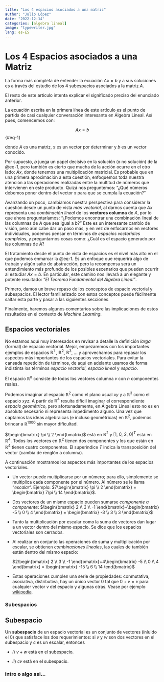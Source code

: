 ```yaml
---
title: "Los 4 espacios asociados a una matriz"
author: "Julio López"
date: "2022-12-14"
categories: [algebra lineal]
image: "typewriter.jpg"
lang: es-ES
---
```


# Los 4 Espacios asociados a una Matriz

La forma más completa de entender la ecuación $Ax=b$ y a sus soluciones es a través del estudio de los 4 subespacios asociados a la matriz $A$.

El resto de este artículo intenta explicar el significado preciso del enunciado anterior.

La ecuación escrita en la primera línea de este artículo es el punto de partida de casi cualquier conversación interesante en Álgebra Lineal. Así pues, comencemos con:

$$
Ax = b
$$ {#eq-1}

donde $A$ es una matriz, $x$ es un vector por determinar y $b$ es un vector conocido.

Por supuesto, $b$ juega un papel decisivo en la solución (o no solución) de la @eq-1, pero también es cierto que mucha de la acción ocurre en el otro lado: $Ax$, donde tenemos una multiplicación matricial. Es probable que en una primera aproximación a esta cuestión, enfoquemos toda nuestra atención a las operaciones realizadas entre la multitud de números que intervienen en este producto. Quizá nos preguntemos: "¿Qué números debemos poner dentro del vector $x$ para que se cumpla la ecuación?"

Avanzando un poco, cambiamos nuestra perspectiva para considerar la cuestión desde un punto de vista *más vectorial*, al darnos cuenta que $Ax$ representa una *combinación lineal* de los **vectores columna** de $A$, por lo que ahora preguntaríamos: "¿Podemos encontrar una combinación lineal de las columnas de $A$ que sea igual a $b$?" Este es un interesante cambio de visión, pero aún cabe dar un paso más, y en vez de enfocarnos en vectores individuales, podemos pensar en términos de *espacios vectoriales completos*, y preguntarnos cosas como: ¿Cuál es el espacio generado por las columnas de $A$?

El tratamiento desde el punto de vista de espacios es el nivel más alto en el que podemos enmarcar la @eq-1. Es un enfoque que requerirá algo de trabajo y algún salto de abstracción, pero la recompensa será un entendimiento más profundo de los posibles escenarios que pueden ocurrir al estudiar $Ax=b$. En particular, este camino nos llevará a un elegante y potente resultado: *"El Teorema Fundamental del Álgebra Lineal"*.

Primero, damos un breve repaso de los conceptos de espacio vectorial y subespacios. El lector familiarizado con estos conceptos puede fácilmente saltar esta parte y pasar a las siguientes secciones.

Finalmente, haremos algunos comentarios sobre las implicaciones de estos resultados en el contexto de *Machine Learning*.

## Espacios vectoriales

No estamos aquí muy interesados en revisar a detalle la definición *larga* (formal) de espacio vectorial. Mejor, empezaremos con los importantes ejemplos de espacios $\mathbb{R}^1$ , $\mathbb{R}^2$, $\mathbb{R}^3$, ... y aprovechamos para repasar los aspectos más importantes de los espacios vectoriales. Para evitar la cansada repetición de términos, de aquí en adelante usamos de forma indistinta los términos *espacio vectorial*, *espacio lineal* y *espacio*.

::: {#def-espacio}
El espacio $\mathbb{R}^n$ consiste de todos los vectores columna $v$ con $n$ componentes reales.
:::

Podemos imaginar al espacio $\mathbb{R}^2$ como el plano usual $xy$ y a $\mathbb{R}^3$ como el espacio $xyz$. A partir de $\mathbb{R}^4$ resulta difícil imaginar el correspondiente *espacio geométrico*, pero afortunadamente, en Álgebra Lineal esto no es en absoluto necesario ni representa impedimento alguno. Una vez que captamos las ideas algebraicas (e incluso geométricas) en $\mathbb{R}^2$, podemos brincar a $\mathbb{R}^{1000}$ sin mayor dificultad.

$\begin{bmatrix} \pi \\ 2 \end{bmatrix}$ está en $\mathbb{R}^2$ y $\left[ 1, \  0, \  2, \  0 \right]^T$ está en $\mathbb{R}^4$. Todos los vectores en $\mathbb{R}^2$ tienen dos componentes y los que están en $\mathbb{R}^4$ tienen cuatro componentes. El superíndice $T$ indica la transposición del vector (cambia de renglón a columna).

A continuación mostramos los aspectos más importantes de los espacios vectoriales.

-   Un vector puede multiplicarse por un número; para ello, simplemente se multiplica cada componente por el número. Al número se le llama "*escalar*". Ejemplo: $7\begin{bmatrix} \pi \\ 2 \end{bmatrix} = \begin{bmatrix} 7\pi \\ 14 \end{bmatrix}$.

-   Dos vectores de un mismo espacio pueden sumarse *componente a componente*: $\begin{bmatrix} 2 \\ 3 \\ -1 \end{bmatrix}+\begin{bmatrix} -5 \\ 0 \\ 4 \end{bmatrix} = \begin{bmatrix} -3 \\ 3 \\ 3 \end{bmatrix}$

-   Tanto la multiplicación por escalar como la suma de vectores dan lugar a un vector dentro del mismo espacio. Se dice que los espacios vectoriales son cerrados.

-   Al realizar en conjunto las operaciones de suma y multiplicación por escalar, se obtienen *combinaciones lineales*, las cuales de también están dentro del mismo espacio:

    $2\begin{bmatrix} 2 \\ 3 \\ -1 \end{bmatrix}+4\begin{bmatrix} -5 \\ 0 \\ 4 \end{bmatrix} = \begin{bmatrix} -15 \\ 6 \\ 14 \end{bmatrix}$

-   Estas operaciones cumplen una serie de propiedades: conmutativa, asociativa, distributiva, hay un único vector $0$ tal que $0 + v = v$ para cualquier vector $v$ del espacio y algunas otras. Véase por ejemplo [wikipedia](https://es.wikipedia.org/wiki/Espacio_vectorial#Definici%C3%B3n).

### Subespacios

::: {#def-subespacio}
## Subespacio

Un **subespacio** de un espacio vectorial es un conjunto de vectores (inluido el $0$) que satisface los dos requerimientos: si $v$ y $w$ son dos vectores en el subespacio y $c$ es un escalar, entonces

-   *i*) $v+w$ está en el subespacio.

-   *ii*) $cv$ está en el subespacio.
:::

### intro o algo asi...
